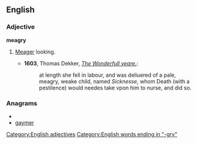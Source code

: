 ==English==

===Adjective===
'''meagry'''

# {{rare}} {{archaic}} [[meager|Meager]] looking.
#*'''1603''', Thomas Dekker, ''[http://www.luminarium.org/renascence-editions/yeare.html The Wonderfull yeare.]'':
#*:at length she fell in labour, and was deliuered of a pale, meagry, weake child, named ''Sicknesse'', whom Death (with a pestilence) would needes take vpon him to nurse, and did so.

===Anagrams===
* {{alphagram|aegmry}}
* [[gaymer#English|gaymer]]

[[Category:English adjectives]]
[[Category:English words ending in "-gry"]]